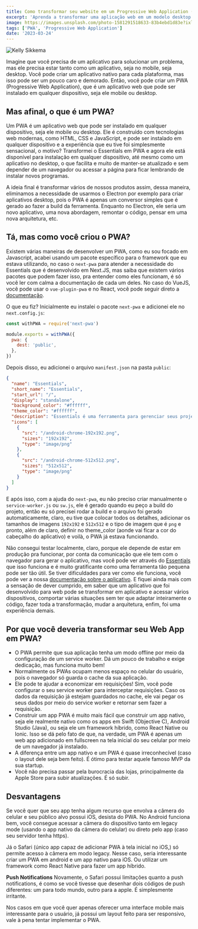 ```yaml
---
title: Como transformar seu website em um Progressive Web Application (PWA)
excerpt: 'Aprenda a transformar uma aplicação web em um modelo desktop usando PWA'
image: https://images.unsplash.com/photo-1581291518633-83b4ebd1d83e?ixlib=rb-4.0.3&ixid=MnwxMjA3fDB8MHxwaG90by1wYWdlfHx8fGVufDB8fHx8&auto=format&fit=crop&w=870&q=80
tags: ['PWA', 'Progressive Web Application']
date: '2023-03-24'
---
```


![](https://images.unsplash.com/photo-1581291518633-83b4ebd1d83e?ixlib=rb-4.0.3&ixid=MnwxMjA3fDB8MHxwaG90by1wYWdlfHx8fGVufDB8fHx8&auto=format&fit=crop&w=870&q=80 "Kelly Sikkema")

Imagine que você precisa de um aplicativo para solucionar um problema, mas ele precisa estar tanto como um aplicativo, seja
no mobile, seja desktop. Você pode criar um aplicativo nativo para cada plataforma, mas isso pode ser um pouco caro e
demorado. Então, você pode criar um PWA (Progressive Web Application), que é um aplicativo web que pode ser instalado em
qualquer dispositivo, seja ele mobile ou desktop.

<!--truncate-->

## Mas afinal, o que é um PWA?

Um PWA é um aplicativo web que pode ser instalado em qualquer dispositivo, seja ele mobile ou desktop. Ele é construído com
tecnologias web modernas, como HTML, CSS e JavaScript, e pode ser instalado em qualquer dispositivo e a experiência que eu
tive foi simplesmente sensacional, o motivo? Transformei o Essentials em PWA e agora ele está disponível para instalação em
qualquer dispositivo, até mesmo como um aplicativo no desktop, o que facilita e muito de manter-se atualizado e sem depender
de um navegador ou acessar a página para ficar lembrando de instalar novos programas.

A ideia final é transformar vários de nossos produtos assim, dessa maneira, eliminamos a necessidade de usarmos o Electron
por exemplo para criar aplicativos desktop, pois o PWA é apenas um conversor simples que é gerado ao fazer a build da
ferramenta. Enquanto no Electron, ele seria um novo aplicativo, uma nova abordagem, remontar o código, pensar em uma nova
arquitetura, etc.

## Tá, mas como você criou o PWA?

Existem várias maneiras de desenvolver um PWA, como eu sou focado em Javascript, acabei usando um pacote específico para o
framework que eu estava utilizando, no caso o `next-pwa` para atender a necessidade do Essentials que é desenvolvido em
Next.JS, mas saiba que existem vários pacotes que podem fazer isso, pra entender como eles funcionam, é só você ler com calma
a documentação de cada um deles. No caso do VueJS, você pode usar o `vue-plugin-pwa` e no React, você pode seguir direto a
[documentação](https://create-react-app.dev/docs/making-a-progressive-web-app?ref=yagasaki.dev/blog).

O que eu fiz? Inicialmente eu instalei o pacote `next-pwa` e adicionei ele no `next.config.js`:

```js
const withPWA = require('next-pwa')

module.exports = withPWA({
  pwa: {
    dest: 'public',
  },
})
```

Depois disso, eu adicionei o arquivo `manifest.json` na pasta `public`:

```json
{
  "name": "Essentials",
  "short_name": "Essentials",
  "start_url": "/",
  "display": "standalone",
  "background_color": "#ffffff",
  "theme_color": "#ffffff",
  "description": "Essentials é uma ferramenta para gerenciar seus projetos de forma simples e rápida.",
  "icons": [
    {
      "src": "/android-chrome-192x192.png",
      "sizes": "192x192",
      "type": "image/png"
    },
    {
      "src": "/android-chrome-512x512.png",
      "sizes": "512x512",
      "type": "image/png"
    }
  ]
}
```

E após isso, com a ajuda do `next-pwa`, eu não preciso criar manualmente o `service-worker.js` ou `sw.js`, ele é gerado
quando eu peço a build do projeto, então eu só precisei rodar a build e o arquivo foi gerado automaticamente, claro, eu tive
que colocar todos os detalhes, adicionar os tamanhos de imagens `192x192` e `512x512` e o tipo de imagem que é `png` e
pronto, além de claro, definir no theme_color (aonde vai ficar a cor do cabeçalho do aplicativo) e voilà, o PWA já estava
funcionando.

Não consegui testar localmente, claro, porque ele depende de estar em produção pra funcionar, por conta da comunicação que
ele tem com o navegador para gerar o aplicativo, mas você pode ver através do [Essentials](https://webessentials.com.br?ref=yagasaki.dev/blog) que isso funciona e é muito
gratificante como uma ferramenta tão pequena pode ser tão útil. Se tiver dificuldades para ver como ele funciona, você pode ver a nossa [documentação sobre o aplicativo](https://webessentials.com.br/download?ref=yagasaki.dev/blog). E fiquei ainda mais com a sensação de dever cumprido, em saber que um aplicativo que foi desenvolvido
para web pode se transformar em aplicativo e acessar vários dispositivos, comportar várias situações sem ter que adaptar inteiramente o código, fazer toda a transformação, mudar a arquitetura, enfim, foi uma experiência demais.

## Por que você deveria transformar seu Web App em PWA?
- O PWA permite que sua aplicação tenha um modo offline por meio da configuração de um service worker. Dá um pouco de trabalho e exige dedicação, mas funciona muito bem!
- Normalmente os PWAs ocupam menos espaço no celular do usuário, pois o navegador só guarda o cache da sua aplicação.
- Ele pode te ajudar a economizar em requisições! Sim, você pode configurar o seu service worker para interceptar requisições. Caso os dados da requisição já estejam guardados no cache, ele vai pegar os seus dados por meio do service worker e retornar sem fazer a requisição.
- Construir um app PWA é muito mais fácil que construir um app nativo, seja ele realmente nativo como os apps em Swift (Objective C), Android Studio (Java), ou seja ele um framework híbrido, como React Native ou Ionic. Isso se dá pelo fato de que, na verdade, um PWA é apenas um web app adicionado em fullscreen na tela inicial do seu celular por meio de um navegador já instalado.
- A diferença entre um app nativo e um PWA é quase irreconhecível (caso o layout dele seja bem feito). É ótimo para testar aquele famoso MVP da sua startup.
- Você não precisa passar pela burocracia das lojas, principalmente da Apple Store para subir atualizações. É só subir.

## Desvantagens

Se você quer que seu app tenha algum recurso que envolva a câmera do celular e seu público alvo possui iOS, desista do PWA. No Android funciona bem, você consegue acessar a câmera do dispositivo tanto em legacy mode (usando o app nativo da câmera do celular) ou direto pelo app (caso seu servidor tenha https).

Já o Safari (único app capaz de adicionar PWA à tela inicial no iOS,) só permite acesso à câmera em modo legacy. Nesse caso, seria interessante criar um PWA em android e um app nativo para iOS. Ou utilizar um framework como React Native para fazer um app híbrido.

**Push Notifications**
Novamente, o Safari possui limitações quanto a push notifications, é como se você tivesse que desenhar dois códigos de push diferentes: um para todo mundo, outro para a apple. É simplesmente irritante.

Nos casos em que você quer apenas oferecer uma interface mobile mais interessante para o usuário, já possui um layout feito para ser responsivo, vale à pena tentar implementar o PWA.
